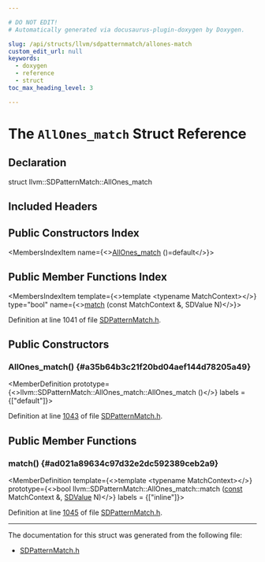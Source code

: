 ```yaml
---

# DO NOT EDIT!
# Automatically generated via docusaurus-plugin-doxygen by Doxygen.

slug: /api/structs/llvm/sdpatternmatch/allones-match
custom_edit_url: null
keywords:
  - doxygen
  - reference
  - struct
toc_max_heading_level: 3

---
```





# The `AllOnes_match` Struct Reference

<DoxygenPage pluginConfig={pluginConfig}>



## Declaration

<CodeBlock>struct llvm::SDPatternMatch::AllOnes_match</CodeBlock>

## Included Headers

<IncludesList>
<IncludesListItem
  filePath="llvm/CodeGen/SDPatternMatch.h"
  permalink="/docs/api/files/include/include/llvm/include/llvm/codegen/sdpatternmatch-h"
  isLocal="true" />
</IncludesList>

## Public Constructors Index

<MembersIndex>

<MembersIndexItem
  name={<><a href="#a35b64b3c21f20bd04aef144d78205a49">AllOnes&#95;match</a> ()=default</>}>
</MembersIndexItem>

</MembersIndex>

## Public Member Functions Index

<MembersIndex>

<MembersIndexItem
  template={<>template &lt;typename MatchContext&gt;</>}
  type="bool"
  name={<><a href="#ad021a89634c97d32e2dc592389ceb2a9">match</a> (const MatchContext &amp;, SDValue N)</>}>
</MembersIndexItem>

</MembersIndex>


Definition at line 1041 of file <a href="/docs/api/files/include/include/llvm/include/llvm/codegen/sdpatternmatch-h">SDPatternMatch.h</a>.

<SectionDefinition>

## Public Constructors

### AllOnes&#95;match() {#a35b64b3c21f20bd04aef144d78205a49}

<MemberDefinition
  prototype={<>llvm::SDPatternMatch::AllOnes&#95;match::AllOnes&#95;match ()</>}
  labels = {["default"]}>

Definition at line <a href="/docs/api/files/include/include/llvm/include/llvm/codegen/sdpatternmatch-h/#l01043">1043</a> of file <a href="/docs/api/files/include/include/llvm/include/llvm/codegen/sdpatternmatch-h">SDPatternMatch.h</a>.
</MemberDefinition>

</SectionDefinition>

<SectionDefinition>

## Public Member Functions

### match() {#ad021a89634c97d32e2dc592389ceb2a9}

<MemberDefinition
  template={<>template &lt;typename MatchContext&gt;</>}
  prototype={<>bool llvm::SDPatternMatch::AllOnes&#95;match::match (<a href="/docs/api/files/lib/lib/target/lib/target/aarch64/aarch64promoteconstant-cpp/#a90f8350fecae261c25be85d38b451bff">const</a> MatchContext &amp;, <a href="/docs/api/classes/llvm/sdvalue">SDValue</a> N)</>}
  labels = {["inline"]}>

Definition at line <a href="/docs/api/files/include/include/llvm/include/llvm/codegen/sdpatternmatch-h/#l01045">1045</a> of file <a href="/docs/api/files/include/include/llvm/include/llvm/codegen/sdpatternmatch-h">SDPatternMatch.h</a>.
</MemberDefinition>

</SectionDefinition>

<hr/>

The documentation for this struct was generated from the following file:

<ul>
<li><a href="/docs/api/files/include/include/llvm/include/llvm/codegen/sdpatternmatch-h">SDPatternMatch.h</a></li>
</ul>

</DoxygenPage>
